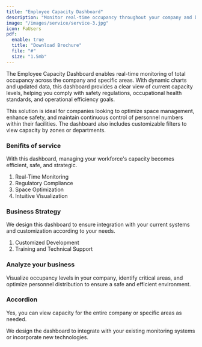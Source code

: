 ```yaml
---
title: "Employee Capacity Dashboard"
description: "Monitor real-time occupancy throughout your company and by specific areas."
image: "/images/service/service-3.jpg"
icon: FaUsers
pdf:
  enable: true
  title: "Download Brochure"
  file: "#"
  size: "1.5mb"
---
```


The Employee Capacity Dashboard enables real-time monitoring of total occupancy across the company and specific areas. With dynamic charts and updated data, this dashboard provides a clear view of current capacity levels, helping you comply with safety regulations, occupational health standards, and operational efficiency goals.

This solution is ideal for companies looking to optimize space management, enhance safety, and maintain continuous control of personnel numbers within their facilities. The dashboard also includes customizable filters to view capacity by zones or departments.

### Benifits of service

With this dashboard, managing your workforce's capacity becomes efficient, safe, and strategic.

1. Real-Time Monitoring
2. Regulatory Compliance
3. Space Optimization
4. Intuitive Visualization

### Business Strategy

We design this dashboard to ensure integration with your current systems and customization according to your needs.

1. Customized Development
2. Training and Technical Support

### Analyze your business

Visualize occupancy levels in your company, identify critical areas, and optimize personnel distribution to ensure a safe and efficient environment.

### Accordion  

<Accordion client:load title="Can I filter by specific areas?">  

Yes, you can view capacity for the entire company or specific areas as needed.  

</Accordion>  

<Accordion client:load title="Is it compatible with existing systems?">  

We design the dashboard to integrate with your existing monitoring systems or incorporate new technologies.  

</Accordion>

